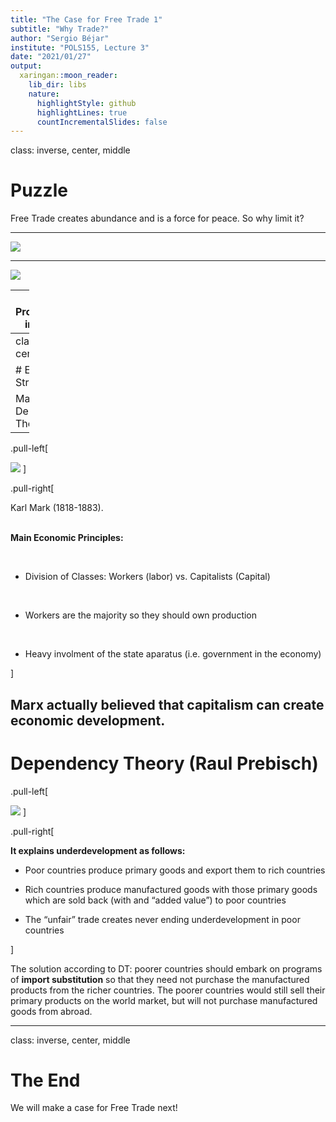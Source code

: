 ```yaml
---
title: "The Case for Free Trade 1"
subtitle: "Why Trade?"
author: "Sergio Béjar"
institute: "POLS155, Lecture 3"
date: "2021/01/27"
output:
  xaringan::moon_reader:
    lib_dir: libs
    nature:
      highlightStyle: github
      highlightLines: true
      countIncrementalSlides: false
---
```

class: inverse, center, middle

# Puzzle 

Free Trade creates abundance and is a force for peace. So why limit it?

---

![](https://github.com/Sergio-Bejar/IPE/blob/main/figures/sugar.png?raw=true)

---

![](https://github.com/Sergio-Bejar/IPE/blob/main/figures/sugar_com.png?raw=true)

---
# Sugar Protectionism in the U.S.

Sugar beet and sugarcane farms account for about 1/5 of 1% of U.S. farms.

* Sugar itself accounts for about 1.3% of all farm and livestock production.

<br> 

Yet:

* Sugar is about 33% of all campaign donations from the crop industry.
* Also about 40% of all industry lobbying expenditures. 

<br>

* Import limits stem from 1934 Sugar Act (they were supposed to be temporary).
* Later extended in 1977 and 2002. 


---
class: inverse, center, middle

# Economic Structuralism

Marxism and Dependency Theory

---

.pull-left[

![](https://github.com/Sergio-Bejar/IPE/blob/main/Marxism.png?raw=true)
]

.pull-right[

Karl Mark (1818-1883).

<br>
**Main Economic Principles:**

<br>

- Division of Classes: Workers (labor) vs. Capitalists (Capital)

<br>

- Workers are the majority so they should own production 


<br>

- Heavy involment of the state aparatus (i.e. government in the economy)

]

Marx actually believed that capitalism can create economic development.
---
# Dependency Theory (Raul Prebisch)

.pull-left[

![](https://github.com/Sergio-Bejar/IPE/blob/main/dependency.png?raw=true)
]

.pull-right[

**It explains underdevelopment as follows:**

- Poor countries produce primary goods and export them to rich countries

- Rich countries produce manufactured goods with those primary goods which are sold back (with and "added value") to poor countries

- The "unfair" trade creates never ending underdevelopment in poor countries

]

The solution according to DT: poorer countries should embark on programs of **import substitution** so that they need not purchase the manufactured products from the richer countries. The poorer countries would still sell their primary products on the world market, but will not purchase manufactured goods from abroad.

---
class: inverse, center, middle

# The End

We will make a case for Free Trade next!  